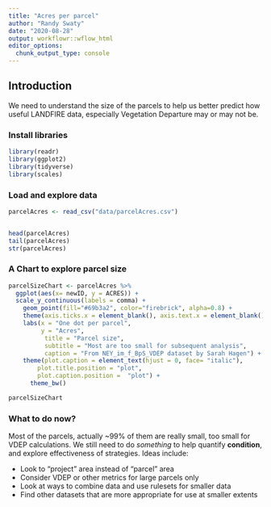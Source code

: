 ```yaml
---
title: "Acres per parcel"
author: "Randy Swaty"
date: "2020-08-28"
output: workflowr::wflow_html
editor_options:
  chunk_output_type: console
---
```


## Introduction

We need to understand the size of the parcels to help us better predict how useful LANDFIRE data, especially Vegetation Departure may or may not be.

### Install libraries

```r
library(readr)
library(ggplot2)
library(tidyverse)
library(scales)
```

### Load and explore data

```r

parcelAcres <- read_csv("data/parcelAcres.csv")


head(parcelAcres)
tail(parcelAcres)
str(parcelAcres)
```

### A Chart to explore parcel size

```r
parcelSizeChart <- parcelAcres %>%
  ggplot(aes(x= newID, y = ACRES)) +
  scale_y_continuous(labels = comma) + 
    geom_point(fill="#69b3a2", color="firebrick", alpha=0.8) +
    theme(axis.ticks.x = element_blank(), axis.text.x = element_blank())+
    labs(x = "One dot per parcel",
         y = "Acres",
          title = "Parcel size",
          subtitle = "Most are too small for subsequent analysis",
          caption = "From NEY_im_f_BpS_VDEP dataset by Sarah Hagen") +
    theme(plot.caption = element_text(hjust = 0, face= "italic"), 
        plot.title.position = "plot", 
        plot.caption.position =  "plot") +
      theme_bw()

parcelSizeChart

```


### What to do now?
Most of the parcels, actually ~99% of them are really small, too small for VDEP calculations.  We still need to do *something* to help quantify **condition**, and explore effectiveness of strategies.  Ideas include:

* Look to "project" area instead of "parcel" area
* Consider VDEP or other metrics for large parcels only
* Look at ways to combine data and use rulesets for smaller data
* Find other datasets that are more appropriate for use at smaller extents

